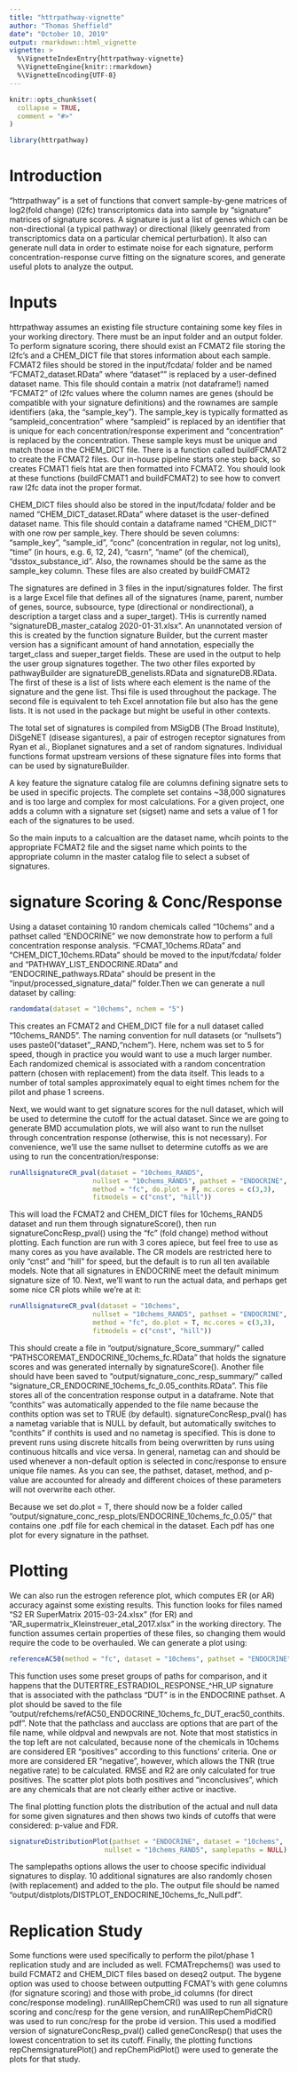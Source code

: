 ```yaml
---
title: "httrpathway-vignette"
author: "Thomas Sheffield"
date": "October 10, 2019"
output: rmarkdown::html_vignette
vignette: >
  %\VignetteIndexEntry{httrpathway-vignette}
  %\VignetteEngine{knitr::rmarkdown}
  %\VignetteEncoding{UTF-8}
---
```


```r
knitr::opts_chunk$set(
  collapse = TRUE,
  comment = "#>"
)
```

```r
library(httrpathway)
```

# Introduction

"httrpathway" is a set of functions that convert sample-by-gene matrices of log2(fold change) (l2fc) transcriptomics data into sample by "signature" matrices of signature scores. A signature is just a list of genes which can be non-directional (a typical pathway) or directional (likely geenrated from transcriptomics data on a particular chemical perturbation). It also can generate null data in order to estimate noise for each signature, perform concentration-response curve fitting on the signature scores, and generate useful plots to analyze the output.

# Inputs

httrpathway assumes an existing file structure containing some key files in your working directory. There must be an input folder and an output folder. To perform signature scoring, there should exist an FCMAT2 file storing the l2fc's and a CHEM_DICT file that stores information about each sample. FCMAT2 files should be stored in the input/fcdata/ folder and be named "FCMAT2_dataset.RData" where "dataset"" is replaced by a user-defined dataset name. This file should contain a matrix (not dataframe!) named "FCMAT2" of l2fc values where the column names are genes (should be compatible with your signature definitions) and the rownames are sample identifiers (aka, the "sample_key"). The sample_key is typically formatted as "sampleid_concentration" where "sampleid" is replaced by an identifier that is unique for each concentration/response experiment and "concentration" is replaced by the concentration. These sample keys must be unique and match those in the CHEM_DICT file. There is a function called buildFCMAT2 to create the FCMAT2 files. Our in-house pipeline starts one step back, so creates FCMAT1 fiels htat are then formatted into FCMAT2. You should look at these functions (buildFCMAT1 and buildFCMAT2) to see how to convert raw l2fc data inot the proper format. 

CHEM_DICT files should also be stored in the input/fcdata/ folder and be named "CHEM_DICT_dataset.RData" where dataset is the user-defined dataset name. This file should contain a dataframe named "CHEM_DICT" with one row per sample_key. There should be seven columns: "sample_key", "sample_id", "conc" (concentration in regular, not log units), "time" (in hours, e.g. 6, 12, 24), "casrn", "name" (of the chemical), "dsstox_substance_id". Also, the rownames should be the same as the sample_key column. These files are also created by buildFCMAT2

The signatures are defined in 3 files in the input/signatures folder. The first is a large Excel file that defines all of the signatures (name, parent, number of genes, source, subsource, type (directional or nondirectional), a description a target class and a super_target). 
THis is currently named "signatureDB_master_catalog 2020-01-31.xlsx". 
An unannotated version of this is created by the function signature Builder, but the current master version has a significant amount of hand annotation, especially the target_class and sueper_target fields. These are used in the output to help the user group signatures together. The two other files exported by pathwayBuilder are signatureDB_genelists.RData and signatureDB.RData. The first of these is a list of lists where each element is the name of the signature and the gene list. Thsi file is used throughout the package. The second file is equivalent to teh Excel annotation file but also has the gene lists. It is not used in the package but might be useful in other contexts.

The total set of signatures is compiled from MSigDB (The Broad Institute), DiSgeNET (disease sigantures), a pair of estrogen receptor signatures from Ryan et al., Bioplanet signatures and a set of random signatures. Individual functions format upstream versions of these signature files into forms that can be used by signatureBuilder. 

A key feature the signature catalog file are columns defining signatre sets to be used in specific projects. The complete set contains ~38,000 signatures and is too large and complex for most calculations. For a given project, one adds a column with a signature set (sigset) name and sets a value of 1 for each of the signatures to be used.

So the main inputs to a calcualtion are the dataset name, whcih points to the appropriate FCMAT2 file and the sigset name which points to the appropriate column in the master catalog file to select a subset of signatures. 


# signature Scoring & Conc/Response

Using a dataset containing 10 random chemicals called "10chems" and a pathset called "ENDOCRINE" we now demonstrate how to perform a full concentration response analysis. "FCMAT_10chems.RData" and "CHEM_DICT_10chems.RData" should be moved to the input/fcdata/ folder and "PATHWAY_LIST_ENDOCRINE.RData" and "ENDOCRINE_pathways.RData" should be present in the "input/processed_signature_data/" folder.Then we can generate a null dataset by calling:

```r
randomdata(dataset = "10chems", nchem = "5")
```

This creates an FCMAT2 and CHEM_DICT file for a null dataset called "10chems_RAND5". The naming convention for null datasets (or "nullsets") uses paste0("dataset",_RAND,"nchem"). Here, nchem was set to 5 for speed, though in practice you would want to use a much larger number. Each randomized chemical is associated with a random concentration pattern (chosen with replacement) from the data itself. This leads to a number of total samples approximately equal to eight times nchem for the pilot and phase 1 screens.

Next, we would want to get signature scores for the null dataset, which will be used to determine the cutoff for the actual dataset. Since we are going to generate BMD accumulation plots, we will also want to run the nullset through concentration response (otherwise, this is not necessary). For convenience, we'll use the same nullset to determine cutoffs as we are using to run the concentration/response:

```r
runAllsignatureCR_pval(dataset = "10chems_RAND5",
                     nullset = "10chems_RAND5", pathset = "ENDOCRINE",
                     method = "fc", do.plot = F, mc.cores = c(3,3), 
                     fitmodels = c("cnst", "hill"))
```

This will load the FCMAT2 and CHEM_DICT files for 10chems_RAND5 dataset and run them through signatureScore(), then run signatureConcResp_pval() using the "fc" (fold change) method without plotting. Each function are run with 3 cores apiece, but feel free to use as many cores as you have available. The CR models are restricted here to only "cnst" and "hill" for speed, but the default is to run all ten available  models. Note that all signatures in ENDOCRINE meet the default minimum signature size of 10. Next, we'll want to run the actual data, and perhaps get some nice CR plots while we're at it:

```r
runAllsignatureCR_pval(dataset = "10chems", 
                     nullset = "10chems_RAND5", pathset = "ENDOCRINE",
                     method = "fc", do.plot = T, mc.cores = c(3,3), 
                     fitmodels = c("cnst", "hill"))
```

This should create a file in "output/signature_Score_summary/" called "PATHSCOREMAT_ENDOCRINE_10chems_fc.RData" that holds the signature scores and was generated internally by signatureScore(). Another file should have been saved to "output/signature_conc_resp_summary/" called "signature_CR_ENDOCRINE_10chems_fc_0.05_conthits.RData". This file stores all of the concentration response output in a dataframe. Note that "conthits" was automatically appended to the file name because the conthits option was set to TRUE (by default). signatureConcResp_pval() has a nametag variable that is NULL by default, but automatically switches to "conthits" if conthits is used and no nametag is specified. This is done to prevent runs using discrete hitcalls from being overwritten by runs using continuous hitcalls and vice versa. In general, nametag can and should be used whenever a non-default option is selected in conc/response to ensure unique file names. As you can see, the pathset, dataset, method, and p-value are accounted for already and different choices of these parameters will not overwrite each other.

Because we set do.plot = T, there should now be a folder called "output/signature_conc_resp_plots/ENDOCRINE_10chems_fc_0.05/" that contains one .pdf file for each chemical in the dataset. Each pdf has one plot for every signature in the pathset.

# Plotting

We can also run the estrogen reference plot, which computes ER (or AR) accuracy against some existing results. This function looks for files named "S2 ER SuperMatrix 2015-03-24.xlsx" (for ER) and "AR_supermatrix_Kleinstreuer_etal_2017.xlsx" in the working directory. The function assumes certain properties of these files, so changing them would require the code to be overhauled. We can generate a plot using:

```r
referenceAC50(method = "fc", dataset = "10chems", pathset = "ENDOCRINE", nullset = "10chems_RAND5",oldpval = .05, nametag = "conthits", conthits= T, pathclass = "DUT", aucclass = "erac50")
```

This function uses some preset groups of paths for comparison, and it happens that the DUTERTRE_ESTRADIOL_RESPONSE_^HR_UP signature that is associated with the pathclass "DUT" is in the ENDOCRINE pathset. A plot should be saved to the file "output/refchems/refAC50_ENDOCRINE_10chems_fc_DUT_erac50_conthits.pdf". Note that the pathclass and aucclass are options that are part of the file name, while oldpval and newpvals are not. Note that most statistics in the top left are not calculated, because none of the chemicals in 10chems are considered ER "positives" according to this functions' criteria. One or more are considered ER "negative", however, which allows the TNR (true negative rate) to be calculated. RMSE and R2 are only calculated for true positives. The scatter plot plots both positives and "inconclusives", which are any chemicals that are not clearly either active or inactive. 

The final plotting function plots the distribution of the actual and null data for some given signatures and then shows two kinds of cutoffs that were considered: p-value and FDR.

```r
signatureDistributionPlot(pathset = "ENDOCRINE", dataset = "10chems",
                        nullset = "10chems_RAND5", samplepaths = NULL)
```

The samplepaths options allows the user to choose specific individual signatures to display. 10 additional signatures are also randomly chosen (with replacement) and added to the plo. The output file should be named "output/distplots/DISTPLOT_ENDOCRINE_10chems_fc_Null.pdf".

# Replication Study

Some functions were used specifically to perform the pilot/phase 1 replication study and are included as well. FCMATrepchems() was used to build FCMAT2 and CHEM_DICT files based on deseq2 output. The bygene option was used to choose between outputting FCMAT's with gene columns (for signature scoring) and those with probe_id columns (for direct conc/response modeling). runAllRepChemCR() was used to run all signature scoring and conc/resp for the gene version, and runAllRepChemPidCR() was used to run conc/resp for the probe id version. This used a modified version of signatureConcResp_pval() called geneConcResp() that uses the lowest concentration to set its cutoff. Finally, the plotting functions repChemsignaturePlot() and repChemPidPlot() were used to generate the plots for that study.
